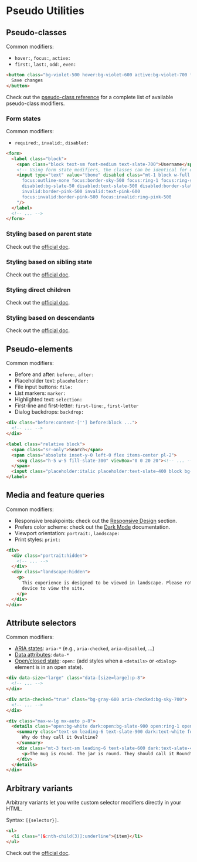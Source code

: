# Pseudo Utilities

## Pseudo-classes

Common modifiers:
- `hover:`, `focus:`, `active:`
- `first:`, `last:`, `odd:`, `even:`

```html
<button class="bg-violet-500 hover:bg-violet-600 active:bg-violet-700 focus:outline-none focus:ring focus:ring-violet-300 ...">
  Save changes
</button>
```

Check out the [pseudo-class reference](https://tailwindcss.com/docs/hover-focus-and-other-states#pseudo-class-reference) for a complete list of available pseudo-class modifiers.


### Form states

Common modifiers:
- `required:`, `invalid:`, `disabled:`

```html
<form>
  <label class="block">
    <span class="block text-sm font-medium text-slate-700">Username</span>
    <!-- Using form state modifiers, the classes can be identical for every input -->
    <input type="text" value="tbone" disabled class="mt-1 block w-full px-3 py-2 bg-white border border-slate-300 rounded-md text-sm shadow-sm placeholder-slate-400
      focus:outline-none focus:border-sky-500 focus:ring-1 focus:ring-sky-500
      disabled:bg-slate-50 disabled:text-slate-500 disabled:border-slate-200 disabled:shadow-none
      invalid:border-pink-500 invalid:text-pink-600
      focus:invalid:border-pink-500 focus:invalid:ring-pink-500
    "/>
  </label>
  <!-- ... -->
</form>
```


### Styling based on parent state

Check out the [official doc](https://tailwindcss.com/docs/hover-focus-and-other-states#styling-based-on-parent-state).

### Styling based on sibling state

Check out the [official doc](https://tailwindcss.com/docs/hover-focus-and-other-states#styling-based-on-sibling-state).

### Styling direct children

Check out the [official doc](https://tailwindcss.com/docs/hover-focus-and-other-states#styling-direct-children).

### Styling based on descendants

Check out the [official doc](https://tailwindcss.com/docs/hover-focus-and-other-states#styling-based-on-descendants).


## Pseudo-elements

Common modifiers:
- Before and after: `before:`, `after:`
- Placeholder text: `placeholder:`
- File input buttons: `file:`
- List markers: `marker:`
- Highlighted text: `selection:`
- First-line and first-letter: `first-line:`, `first-letter`
- Dialog backdrops: `backdrop:`

```html
<div class="before:content-[''] before:block ...">
  <!-- ... -->
</div>
```

```html
<label class="relative block">
  <span class="sr-only">Search</span>
  <span class="absolute inset-y-0 left-0 flex items-center pl-2">
    <svg class="h-5 w-5 fill-slate-300" viewBox="0 0 20 20"><!-- ... --></svg>
  </span>
  <input class="placeholder:italic placeholder:text-slate-400 block bg-white w-full border border-slate-300 rounded-md py-2 pl-9 pr-3 shadow-sm focus:outline-none focus:border-sky-500 focus:ring-sky-500 focus:ring-1 sm:text-sm" placeholder="Search for anything..." type="text" name="search"/>
</label>
```


## Media and feature queries

Common modifiers:
- Responsive breakpoints: check out the [Responsive Design](responsive.md) section.
- Prefers color scheme: check out the [Dark Mode](https://tailwindcss.com/docs/dark-mode) documentation.
- Viewport orientation: `portrait:`, `landscape:`
- Print styles: `print:`

```html
<div>
  <div class="portrait:hidden">
    <!-- ... -->
  </div>
  <div class="landscape:hidden">
    <p>
      This experience is designed to be viewed in landscape. Please rotate your
      device to view the site.
    </p>
  </div>
</div>
```


## Attribute selectors

Common modifiers:
- [ARIA states](https://tailwindcss.com/docs/hover-focus-and-other-states#aria-states): `aria-*` (e.g., `aria-checked`, `aria-disabled`, ...)
- [Data attributes](https://tailwindcss.com/docs/hover-focus-and-other-states#data-attributes): `data-*`
- [Open/closed state](https://tailwindcss.com/docs/hover-focus-and-other-states#open-closed-state): `open:` (add styles when a `<details>` or `<dialog>` element is in an open state).

```html
<div data-size="large" class="data-[size=large]:p-8">
  <!-- ... -->
</div>
```

```html
<div aria-checked="true" class="bg-gray-600 aria-checked:bg-sky-700">
  <!-- ... -->
</div>
```

```html
<div class="max-w-lg mx-auto p-8">
  <details class="open:bg-white dark:open:bg-slate-900 open:ring-1 open:ring-black/5 dark:open:ring-white/10 open:shadow-lg p-6 rounded-lg" open>
    <summary class="text-sm leading-6 text-slate-900 dark:text-white font-semibold select-none">
      Why do they call it Ovaltine?
    </summary>
    <div class="mt-3 text-sm leading-6 text-slate-600 dark:text-slate-400">
      <p>The mug is round. The jar is round. They should call it Roundtine.</p>
    </div>
  </details>
</div>
```


## Arbitrary variants

Arbitrary variants let you write custom selector modifiers directly in your HTML.

Syntax: `[{selector}]`.

```html
<ul>
  <li class="[&:nth-child(3)]:underline">{item}</li>
</ul>
```

Check out the [official doc](https://tailwindcss.com/docs/hover-focus-and-other-states#custom-modifiers).